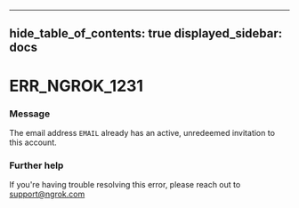 

---
hide_table_of_contents: true
displayed_sidebar: docs
---


# ERR_NGROK_1231

### Message
The email address `EMAIL` already has an active, unredeemed invitation to this account.

<ErrorDetails error="err_ngrok_1231" />



### Further help
If you're having trouble resolving this error, please reach out to [support@ngrok.com](mailto:support@ngrok.com?subject=Help%20with%20ERR_NGROK_1231)

